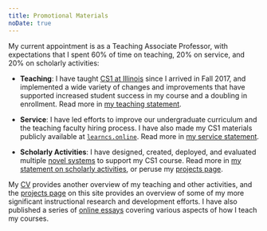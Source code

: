 ```yaml
---
title: Promotional Materials
noDate: true
---
```


My current appointment is as a Teaching Associate Professor, with expectations
that I spent 60% of time on teaching, 20% on service, and 20% on scholarly
activities:

* **Teaching**: I have taught [CS1 at Illinois](https://www.cs124.org/) since I arrived in Fall 2017, and implemented a wide variety of changes and improvements that have supported increased student success in my course and a doubling in enrollment.
Read more in [my teaching statement](/statements/teaching).

* **Service**: I have led efforts to improve our undergraduate curriculum and the teaching faculty hiring process.
I have also made my CS1 materials publicly available at [`learncs.online`](https://learncs.online).
Read more in [my service statement](/statements/service).

* **Scholarly Activities**: I have designed, created, deployed, and evaluated multiple [novel systems](+/projects) to support my CS1 course.
Read more in [my statement on scholarly activities](/statements/scholarly), or peruse my [projects page](+/projects).

My [CV](/CV) provides another overview of my teaching and other activities, and the [projects page](+/projects) on this site provides an overview of some of my more significant instructional research and development efforts.
I have also published a series of [online essays](+/essays) covering various aspects of how I teach my courses.

